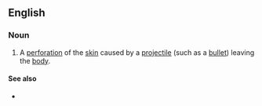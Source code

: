 ==English==

===Noun===
{{en-noun}}

# {{lb|en|medicine|forensics}} A [[perforation]] of the [[skin]] caused by a [[projectile]] (such as a [[bullet]]) leaving the [[body]].

====See also====
* {{sense|perforation of the skin}} {{l|en|entry wound}}